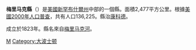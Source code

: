 {{noteTA
|G1=USState
|T=zh-hans:梅里马克县 (新罕布什尔州); zh-hant:麥立馬克縣;
|1=zh-hans:梅里马克; zh-hant:麥立馬克;
}}

<!--[[File:Map_of_New_Hampshire_highlighting_Merrimack_County.svg|175px]]-->
{{Infobox U.S. County|
 county  = 麥立馬克縣|
 state = 新罕布夏州 |
 en county  = Merrimack County|
 en state = New Hampshire |
 seal =  |
 map = Map of New Hampshire highlighting Merrimack County.svg |
 map size = 125|
 founded = [[1823|1823]]|
 seat = [[Concord,_New_Hampshire|Concord]] | 
 area = 2,477 [[km²|km²]] (956 [[square_mile|mi²]]) |
 area land = 2,420 km² (934 mi²) |
 area water = 57 km² (22 mi²) |
 area percentage = 2.31% |
 census yr = 2000|
 pop = 136,225 |
 density = 56|
 web =  |
|}}
'''梅里马克縣'''（{{lang-en|Merrimack County}}）是[[美國|美國]][[新罕布什爾州|新罕布什爾州]]中部的一個縣。面積2,477平方公里。根據[[美國2000年人口普查|美國2000年人口普查]]，共有人口136,225。縣治[[康科德_(新罕布什爾州)|康科德]]。

成立於1823年。縣名來自[[梅里马克河|梅里马克河]]。

{{New Hampshire}}
{{US-geo-stub}}

[[Category:新罕布什爾州行政區劃|M]]
[[Category:大波士顿|Category:大波士顿]]